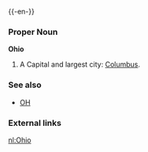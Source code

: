 {{wikipedia}}
{{-en-}}

===Proper Noun===
'''Ohio'''
#A {{USstate}}  Capital and largest city: [[Columbus]].

===See also===
*[[OH]]
===External links===
{{pedialite}}

[[nl:Ohio]]